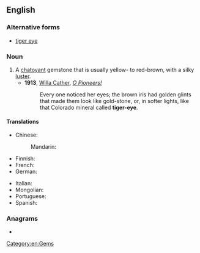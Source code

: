 ==English==

===Alternative forms===
* [[tiger eye]]

{{wikipedia}}

===Noun===
{{en-noun|head=[[tiger]]'s [[eye]]}}

# A [[chatoyant]] gemstone that is usually yellow- to red-brown, with a silky [[luster]].
#* '''1913''', [[w:Willa Cather|Willa Cather]], ''[[s:O Pioneers!|O Pioneers!]]''
#*: Every one noticed her eyes; the brown iris had golden glints that made them look like gold-stone, or, in softer lights, like that Colorado mineral called '''tiger-eye'''.

====Translations====
{{trans-top|chatoyant gemstone}}
* Chinese:
*: Mandarin: {{t+|cmn|虎眼石|tr=hǔyǎnshí}}
* Finnish: {{t|fi|tiikerinsilmä}}
* French: {{t+|fr|œil-de-tigre|m}}
* German: {{t+|de|Tigerauge|n}}
{{trans-mid}}
* Italian: {{t|it|occhio di tigre|m}}
* Mongolian: {{t|mn|барын нүд}}
* Portuguese: {{t|pt|olho de tigre|m}}
* Spanish: {{t|es|ojo de tigre|m}}
{{trans-bottom}}

===Anagrams===
* {{anagrams|en|geyserite}}

[[Category:en:Gems]]